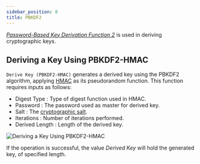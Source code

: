 ```yaml
---
sidebar_position: 8
title: PBKDF2
---
```


[*Password-Based Key Derivation Function 2*](https://www.rfc-editor.org/rfc/rfc2898.html) is used in deriving cryptographic keys.

## Deriving a Key Using PBKDF2-HMAC
`Derive Key (PBKDF2-HMAC)` generates a derived key using the PBKDF2 algorithm, applying [HMAC](https://www.rfc-editor.org/rfc/rfc2104.html)
as its pseudorandom function.
This function requires inputs as follows:

* Digest Type <Step text="1"/> : Type of digest function used in HMAC.
* Password <Step text="2"/> : The password used as master for derived key.
* Salt <Step text="3"/> : The [cryptographic salt](https://en.wikipedia.org/wiki/Salt_(cryptography)).
* Iterations <Step text="4"/> : Number of iterations performed.
* Derived Length <Step text="5"/> : Length of the derived key.

![Deriving a Key Using PBKDF2-HMAC](_static/img/pbkdf2_hmac.png)

If the operation is successful, the value *Derived Key* <Step text="6"/> will hold the generated key, of specified length.
